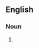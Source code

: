 {{also|browneyes}}

==English==

===Noun===
{{head|en|noun plural form}}

# {{plural of|brown eye|lang=en}}
